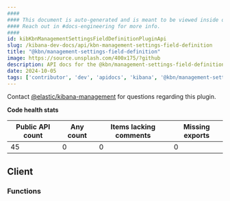 ```yaml
---
####
#### This document is auto-generated and is meant to be viewed inside our experimental, new docs system.
#### Reach out in #docs-engineering for more info.
####
id: kibKbnManagementSettingsFieldDefinitionPluginApi
slug: /kibana-dev-docs/api/kbn-management-settings-field-definition
title: "@kbn/management-settings-field-definition"
image: https://source.unsplash.com/400x175/?github
description: API docs for the @kbn/management-settings-field-definition plugin
date: 2024-10-05
tags: ['contributor', 'dev', 'apidocs', 'kibana', '@kbn/management-settings-field-definition']
---
```




Contact [@elastic/kibana-management](https://github.com/orgs/elastic/teams/kibana-management) for questions regarding this plugin.

**Code health stats**

| Public API count  | Any count | Items lacking comments | Missing exports |
|-------------------|-----------|------------------------|-----------------|
| 45 | 0 | 0 | 0 |

## Client

### Functions
<DocDefinitionList data={kbnManagementSettingsFieldDefinitionObj.client.functions}/>

